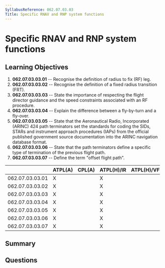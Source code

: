 ```yaml
---
SyllabusReference: 062.07.03.03
Title: Specific RNAV and RNP system functions
---
```


# Specific RNAV and RNP system functions

## Learning Objectives

1. **062.07.03.03.01** -- Recognise the definition of radius to fix (RF) leg.
2. **062.07.03.03.02** -- Recognise the definition of a fixed radius transition
   (FRT).
3. **062.07.03.03.03** -- State the importance of respecting the flight director
   guidance and the speed constraints associated with an RF procedure.
4. **062.07.03.03.04** -- Explain the difference between a fly-by-turn and a
   fly-over.
5. **062.07.03.03.05** -- State that the Aeronautical Radio, Incorporated
   (ARINC) 424 path terminators set the standards for coding the SIDs, STARs and
   instrument approach procedures (IAPs) from the official published government
   source documentation into the ARINC navigation database format.
6. **062.07.03.03.06** -- State that the path terminators define a specific type
   of termination of the previous flight path.
7. **062.07.03.03.07** -- Define the term "offset flight path".

|                 | ATPL(A) | CPL(A) | ATPL(H)/IR | ATPL(H)/VFR | CPL(H) | IR  | CBIR(A) |
| --------------- | ------- | ------ | ---------- | ----------- | ------ | --- | ------- |
| 062.07.03.03.01 | X       |        | X          |             |        | X   | X       |
| 062.07.03.03.02 | X       |        | X          |             |        | X   | X       |
| 062.07.03.03.03 | X       |        | X          |             |        | X   | X       |
| 062.07.03.03.04 | X       |        | X          |             |        | X   | X       |
| 062.07.03.03.05 | X       |        | X          |             |        | X   |         |
| 062.07.03.03.06 | X       |        | X          |             |        | X   |         |
| 062.07.03.03.07 | X       |        | X          |             |        | X   | X       |

## Summary

## Questions
